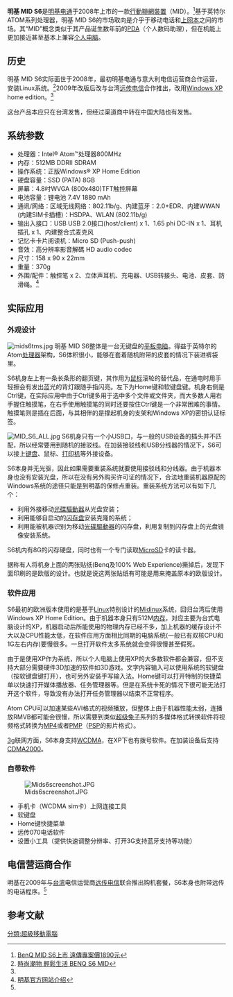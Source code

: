 {{noteTA|G1=IT}}
{{Infobox Mobile
|name = BenQ MID S6
|image = Benqmids6.jpg
|imagesize = 270px
|manufacturer = [[明基電通|明基電通]]（[[ATOM架構|ATOM]] 800MHz CPU）
|carrier = {{flagicon|Taiwan}}[[远传电信|远传电信]]
|screen = 4.8吋WVGA (800x480)]
|camera = |
|memory = 内建8G SSD(PATA) Micro SD (Push-push)读卡器
|networks = 區域無線網路：802.11b/g<br />內建藍牙：2.0+EDR<br />內建WWAN (內建SIM卡插槽)：HSDPA、WLAN (802.11b/g)<br />支持CDMA2000（外接）
|connectivity = USB、[[蓝牙|蓝牙]]
|size = 158 x 90 x 22mm
|form = 平板式
|weight = 370[[克|克]]
|music = [[Windows|Windows]]或[[Linux|Linux]]系统支持的所有可播放格式音乐
}}
'''明基 MID S6'''是[[明基电通|明基电通]]于2008年上市的一款[[行動聯網裝置|行動聯網裝置]]（MID）。<ref name="採訪">[http://www.mobile01.com/newsdetail.php?id=7788 BenQ MID S6上市 遠傳專案價1890元]</ref>基于英特尔ATOM系列处理器，明基 MID S6的市场取向是介乎于移动电话和[[上网本|上网本]]之间的市场。其“MID”概念类似于其产品诞生数年前的[[个人数码助理|PDA]]（个人数码助理），但在机能上更加接近甚至基本上兼容[[个人电脑|个人电脑]]。

==历史==
明基 MID S6实际面世于2008年，最初明基电通与意大利电信运营商合作运营，安装Linux系统。<ref>[http://www.mobile01.com/promotion.php?id=225 時尚潮物 輕鬆生活 BENQ S6 MID]</ref>2009年改版后改与台湾[[远传电信|远传电信]]合作推出，改用[[Windows_XP|Windows XP]] home edition。<ref name="採訪"/>

这台产品本应只在台湾发售，但经过渠道商中转在中国大陆也有发售。

==系统参数==
*处理器：Intel® Atom™处理器800MHz
*内存：512MB DDRⅡ SDRAM
*操作系统：正版Windows® XP Home Edition
*硬盘容量：SSD (PATA) 8GB
*屏幕：4.8吋WVGA (800x480)TFT触控屏幕
*电池容量：锂电池 7.4V 1880 mAh
*通讯/网络：区域无线网络：802.11b/g、内建蓝牙：2.0+EDR、内建WWAN (内建SIM卡插槽)：HSDPA、WLAN (802.11b/g)
*输出入接口：USB USB 2.0接口(host/client) x 1、1.65 phi DC-IN x 1、耳机插孔 x 1、内建整合式麦克风
*记忆卡卡片阅读机：Micro SD (Push-push)
*音效：高分辨率影音解碼 HD audio codec
*尺寸：158 x 90 x 22mm
*重量：370g
*外围/配件：触控笔 x 2、立体声耳机、充电器、USB转接头、电池、皮套、防滑绳。<ref>[http://www.benq.com.tw/benqstyle/model_books_temp3.cfm?book_no=2695003593239 明基官方网站介绍]</ref>

==实际应用==
===外观设计===
[[File:mids6tms.jpg|thumb]]
明基 MID S6整体是一台无键盘的[[平板电脑|平板电脑]]。得益于英特尔的Atom[[处理器|处理器]]架构，S6体积很小，能够在套着随机附带的皮套的情况下装进裤袋里。

S6机身左上有一条长条形的翻页键，其作用为[[鼠标|鼠标]]滚轮的替代品，在通电时用手轻擦会有发出蓝光的背灯跟随手指闪亮。左下为Home键和软键盘键。机身右侧是Ctrl键，在实际应用中由于Ctrl键多用于选中多个文件或文件夹，而大多数人用右手握住触摸笔，在右手使用触摸笔的同时还要按住Ctrl键是一个非常困难的事情。触摸笔则是插在后面，与其相伴的是撑起机身的支架和Windows XP的密钥认证标签。

[[File:MID_S6_ALL.jpg|thumb]]
S6机身只有一个小USB口，与一般的USB设备的插头并不匹配，所以经常要用到随机的接驳线。在加装接驳线和USB分线器的情况下，S6可以接上[[键盘|键盘]]、鼠标、[[打印机|打印机]]等外接设备。

S6本身并无光驱，因此如果需要重装系统就要使用接驳线和分线器。由于机器本身也没有安装光盘，所以在没有另外购买许可证的情况下，合法地重装机器原配的Windows系统的途径只能是到明基的保修点重装。重装系统方法可以有如下几个：
*利用外接移动[[光碟驅動器|光碟驅動器]]从光盘安装；
*利用能够自启动的[[闪存盘|闪存盘]]安装克隆的系统；
*利用能被机器识别为移动[[光碟驅動器|光碟驅動器]]的闪存盘，利用复制到闪存盘上的光盘镜像安装系统。

S6机内有8G的闪存硬盘，同时也有一个专门读取[[MicroSD|MicroSD]]卡的读卡器。

据称有人将机身上面的两张贴纸(Benq及100% Web Experience)撕掉后，发现下面印刷的是欧版的设计。也就是说这两张贴纸有可能是用来掩盖原本的欧版设计。

===软件应用===
S6最初的欧洲版本使用的是基于[[Linux|Linux]]特别设计的[[Midinux|Midinux]]系统，回归台湾后使用Windows XP Home Edition。由于机器本身只有512M[[内存|内存]]，对应主要为台式电脑设计的XP，机器启动后所能使用的物理内存已经不多，加上机器的缓存设计不大以及CPU性能太低，在软件应用方面相比同期的电脑系统(一般已有双核CPU和1G左右内存)要慢很多。一旦打开软件太多系统就会变得很慢甚至假死。

由于是使用XP作为系统，所以个人电脑上使用XP的大多数软件都会兼容，但不支持大部分需要硬件3D加速的软件如3D游戏。文字内容输入可以使用系统的软键盘（按软键盘键打开），也可另外安装手写输入法。Home键可以打开特制的快捷菜单以快速打开媒体播放器、任务管理器等。但是在系统卡死的情况下很可能无法打开这个软件，导致没有办法打开任务管理器以结束不正常程序。

Atom CPU可以加速某些AVI格式的视频播放，但整体上由于机器性能太弱，连播放RMVB都可能会很慢，所以需要到类似[[超级兔子|超级兔子]]系列的多媒体格式转换软件将视频格式转换为[[MP4|MP4]]或者[[PMP|PMP]]（[[PSP|PSP]]的影片格式）。

[[3g|3g]]联网方面，S6本身支持[[WCDMA|WCDMA]]，在XP下也有拨号软件。在加装设备后支持[[CDMA2000|CDMA2000]]。

===自带软件===
[[File:Mids6screenshot.JPG|thumb]]
*手机卡（WCDMA sim卡）上网连接工具
*软键盘
*Home键快捷菜单
*远传070电话软件
*设置小工具（提供快速调整分辨率、打开3G支持蓝牙支持等功能）

==电信营运商合作==
明基在2009年与[[台湾|台湾]]电信运营商[[远传电信|远传电信]]联合推出购机套餐，S6本身也附带远传的电话程序。<ref name="採訪"/>

==参考文献==
<div class="references-small">
<references></references>
</div>

[[分類:超級移動電腦|分類:超級移動電腦]]